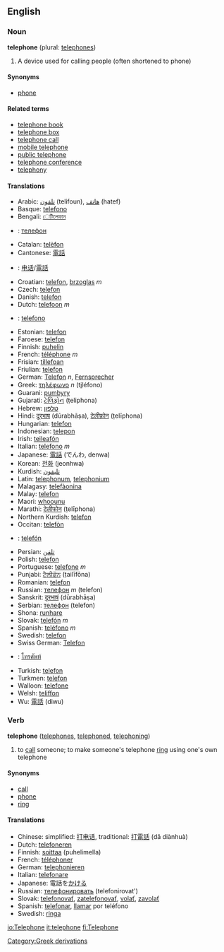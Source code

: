 ==English==
===Noun===
'''telephone''' (plural: [[telephones]])

# A device used for calling people (often shortened to phone)

====Synonyms====
*[[phone]]

====Related terms====
*[[telephone book]]
*[[telephone box]]
*[[telephone call]]
*[[mobile telephone]]
*[[public telephone]]
*[[telephone conference]]
*[[telephony]]

====Translations====
*Arabic: [[تلفون]] (telifoun), [[هاتف]] (hatef)
*Basque: [[telefono]]
*Bengali: [[েটিলেফান]]
*{{bg}}: [[телефон]]
*Catalan: [[telèfon]]
*Cantonese: [[電話]]
*{{zh}}: [[电话]]/[[電話]]
*Croatian: [[telefon]], [[brzoglas]] ''m''
*Czech: [[telefon]]
*Danish: [[telefon]]
*Dutch: [[telefoon]] ''m''
*{{eo}}: [[telefono]]
*Estonian: [[telefon]]
*Faroese: [[telefon]]
*Finnish: [[puhelin]]
*French: [[téléphone]] ''m''
*Frisian: [[tillefoan]]
*Friulian: [[telefon]]
*German: [[Telefon]] ''n'', [[Fernsprecher]]
*Greek: [[τηλέφωνο]] ''n'' (ti̱léfono)
*Guarani: [[pumbyry]]
*Gujarati: [[ટેલિફોન]] (ṭeliphona)
*Hebrew: [[טלפון]]
*Hindi: [[दूरभाष]] (dūrabhāṣa), [[टेलीफ़ोन]] (ṭelīphona)
*Hungarian: [[telefon]]
*Indonesian: [[telepon]]
*Irish: [[teileafón]]
*Italian: [[telefono]] ''m''
*Japanese: [[電話]] (でんわ, denwa)
*Korean: [[전화]] (jeonhwa)
*Kurdish: [[تليفون]]
*Latin: [[telephonum]], [[telephonium]]
*Malagasy: [[telefàonina]]
*Malay: [[telefon]]
*Maori: [[whoounu]]
*Marathi: [[टेलीफोन]] (ṭelīphona)
*Northern Kurdish: [[telefon]]
*Occitan: [[telefòn]]
*{{pap}}: [[telefón]] 
*Persian: [[تلفن]]
*Polish: [[telefon]]
*Portuguese: [[telefone]] ''m''
*Punjabi: [[ਟੈਲੀਫ਼ੋਨ]] (ṭailīfōna)
*Romanian: [[telefon]]
*Russian: [[телефон]] ''m'' (telefon)
*Sanskrit: [[दूरभाषं]] (dūrabhāṣa)
*Serbian: [[телефон]] (telefon)
*Shona: [[runhare]]
*Slovak: [[telefón]] ''m''
*Spanish: [[teléfono]] ''m''
*Swedish: [[telefon]]
*Swiss German: [[Telefon]]
*{{th}}: [[โทรศัพท์]]
*Turkish: [[telefon]]
*Turkmen: [[telefon]]
*Walloon: [[telefone]]
*Welsh: [[teliffon]]
*Wu: [[電話]] (diwu)

===Verb===
'''telephone''' ([[telephones]], [[telephoned]], [[telephoning]])
# to [[call]] someone; to make someone's telephone [[ring]] using one's own telephone

====Synonyms====
*[[call]]
*[[phone]]
*[[ring]]

====Translations====
*Chinese: simplified: [[打电话]], traditional: [[打電話]] (dǎ diànhuà)
*Dutch: [[telefoneren]]
*Finnish: [[soittaa]] (puhelimella)
*French: [[téléphoner]]
*German: [[telephonieren]]
*Italian: [[telefonare]]
*Japanese: 電話を[[かける]]
*Russian: [[телефонировать]] (telefonirovat')
*Slovak: [[telefonovať]], [[zatelefonovať]], [[volať]], [[zavolať]]
*Spanish: [[telefonar]], [[llamar]] por teléfono
*Swedish: [[ringa]]

[[Category:Greek derivations]]

[[io:Telephone]]
[[it:telephone]]
[[fi:Telephone]]